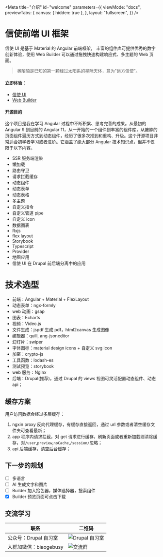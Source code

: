 
<Meta
  title="介绍"
  id="welcome"
  parameters={{
    viewMode: "docs",
    previewTabs: {
      canvas: { hidden: true },
    },
    layout: "fullscreen",
  }}
/>

# 信使前端 UI 框架

信使 UI 是基于 Material 的 Angular 前端框架， 丰富的组件库可提供优秀的数字创新体验，使用 Web Builder 可以通过拖拽快速构建响应式、多主题的 Web 页面。

> 奥陌陌是已知的第一颗经过太阳系的星际天体，意为"远方信使"。

#### 立即体验：

- [信使 UI](https://www.zhaobg.com)
- [Web Builder](https://www.zhaobg.com/builder)

#### 开源目的

这个项目是我在学习 Angular 过程中不断积累、思考完善的成果。从最初的 Angular 9 到目前的 Angular 11，从一开始的一个组件到丰富的组件库，从臃肿的页面组件遍历方式到动态组件，经历了很多次推到和重构、升级。这个开源项目非常适合初学者学习或者进阶。它涵盖了绝大部分 Angular 技术知识点，但并不仅限于以下内容。

- SSR 服务端渲染
- 懒加载
- 路由守卫
- 请求拦截缓存
- 动态组件
- 动态表单
- 动态表格
- 多主题
- 自定义指令
- 自定义管道 pipe
- 自定义 icon
- 数据图表
- Rxjs
- flex layout
- Storybook
- Typescript
- Provider
- 地图应用
- 信使 UI 在 Drupal 前后端分离中的应用

<Story id="showcase-1v1--default" />

# 技术选型

- 前端：Angular + Material + FlexLayout
- 动态表单：ngx-formly
- web 动画：gsap
- 图表：Echarts
- 视频：Video.js
- 文件生成：jspdf 生成 pdf，html2canvas 生成图像
- 编辑器：quill, ang-jsoneditor
- 幻灯片：swiper
- 字体图标：material design icons + 自定义 svg icon
- 加密：crypto-js
- 工具函数：lodash-es
- 测试预览：storybook
- web 服务：Nginx
- 后端：Drupal(推荐)，通过 Drupal 的 views 视图可灵活配置动态组件、动态 api；

## 缓存方案

用户访问数据会经过多层缓存：

1. ngxin proxy 反向代理缓存，有缓存直接返回，通过 url 参数或者清空缓存文件夹可查看最新；
2. app 程序内请求拦截，对 get 请求进行缓存，刷新页面或者重新加载则清除缓存，对`/user`,`preview`,`noCache`,`/session/`忽略；
3. api 后端缓存，清空后台缓存；

## 下一步的规划

- [ ] 多语言
- [ ] AI 生成文字和图片
- [ ] Builder 加入拾色器，媒体选择器，搜索组件
- [x] Builder 预览页面可点击下载

## 交流学习

| 联系                   | 二维码                                               |
| ---------------------- | ---------------------------------------------------- |
| 公众号：Drupal 自习室  | ![Drupal 自习室](/assets/images/qrcode-official.jpg) |
| 入群加微信：biaogebusy | ![交流群](/assets/images/wechat.jpg)                 |
